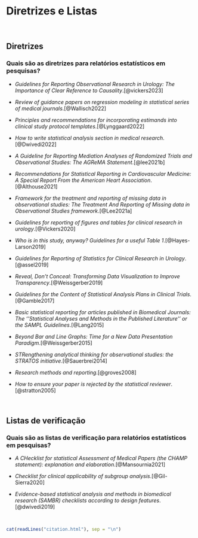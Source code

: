 # **Diretrizes e Listas** {#diretrizes-listas}

<br>

## Diretrizes

### Quais são as diretrizes para relatórios estatísticos em pesquisas?

- *Guidelines for Reporting Observational Research in Urology: The Importance of Clear Reference to Causality*.[@vickers2023]

-   *Review of guidance papers on regression modeling in statistical series of medical journals*.[@Wallisch2022]

-   *Principles and recommendations for incorporating estimands into clinical study protocol templates*.[@Lynggaard2022]

-   *How to write statistical analysis section in medical research*.[@Dwivedi2022]

-   *A Guideline for Reporting Mediation Analyses of Randomized Trials and Observational Studies: The AGReMA Statement*.[@lee2021b]

-   *Recommendations for Statistical Reporting in Cardiovascular Medicine: A Special Report From the American Heart Association*.[@Althouse2021]

-   *Framework for the treatment and reporting of missing data in observational studies: The Treatment And Reporting of Missing data in Observational Studies framework*.[@Lee2021a]

-   *Guidelines for reporting of figures and tables for clinical research in urology*.[@Vickers2020]

-   *Who is in this study, anyway? Guidelines for a useful Table 1*.[@Hayes-Larson2019]

-   *Guidelines for Reporting of Statistics for Clinical Research in Urology*.[@assel2019]

-   *Reveal, Don't Conceal: Transforming Data Visualization to Improve Transparency*.[@Weissgerber2019]

-   *Guidelines for the Content of Statistical Analysis Plans in Clinical Trials*.[@Gamble2017]

-   *Basic statistical reporting for articles published in Biomedical Journals: The ''Statistical Analyses and Methods in the Published Literature'' or the SAMPL Guidelines*.[@Lang2015]

-   *Beyond Bar and Line Graphs: Time for a New Data Presentation Paradigm*.[@Weissgerber2015]

-   *STRengthening analytical thinking for observational studies: the STRATOS initiative*.[@Sauerbrei2014]

-   *Research methods and reporting*.[@groves2008]

-   *How to ensure your paper is rejected by the statistical reviewer*.[@stratton2005]

<br>

## Listas de verificação

### Quais são as listas de verificação para relatórios estatísticos em pesquisas?

-   *A CHecklist for statistical Assessment of Medical Papers (the CHAMP statement): explanation and elaboration*.[@Mansournia2021]

-   *Checklist for clinical applicability of subgroup analysis*.[@Gil-Sierra2020]

-   *Evidence-based statistical analysis and methods in biomedical research (SAMBR) checklists according to design features*.[@dwivedi2019]

<br>

```r
cat(readLines("citation.html"), sep = "\n")
```

<br>
